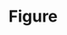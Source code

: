 
<Meta title="Objects|Figure" component={Figure} />

# Figure

<Preview>
  <Story name="default">
    <Figure
      src={text("src", "https://via.placeholder.com/500x250")}
      alt={text("alt", "Alt")}
      title={text("title", "Title")}
      caption={text("caption", "Caption")}
      centered={boolean("centered", true)}
    ></Figure>
  </Story>
</Preview>
